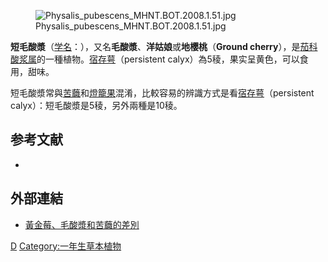 {{Speciesbox
| image = Gooseberry flower.jpg
| image_caption = ''Physalis pubescens''
| genus = Physalis
| species = pubescens
| authority = [[Carolus_Linnaeus|L.]]
}}
[[File:Physalis_pubescens_MHNT.BOT.2008.1.51.jpg|thumb]]

'''短毛酸漿'''（[[学名|学名]]：{{lang|la|''Physalis pubescens''}}），又名'''毛酸漿'''、'''洋姑娘'''或'''地櫻桃'''（'''Ground cherry'''），是[[茄科|茄科]][[酸浆属|酸浆属]]的一種植物。[[宿存萼|宿存萼]]（persistent calyx）為5稜，果实呈黄色，可以食用，甜味。

短毛酸漿常與[[苦蘵|苦蘵]]和[[燈籠果|燈籠果]]混淆，比較容易的辨識方式是看[[宿存萼|宿存萼]]（persistent calyx）：短毛酸漿是5稜，另外兩種是10稜。

== 参考文献 ==
{{refbegin}}
* {{CPNI| zh=毛酸浆 | id=095-27727 | binomial=Physalis pubescens | authority=L. | var= | accessdate=2013-01-18}}
{{refend}}

==外部連結==
*[http://192.192.42.4/~tbgweb/cgi-bin/topic.cgi?forum=50&topic=1494&show=0 黃金莓、毛酸漿和苦蘵的差別]{{dead link|date=2018年3月 |bot=InternetArchiveBot |fix-attempted=yes }}
{{Taxonbar|from=Q293302}}

[[Category:酸漿屬|D]]
[[Category:一年生草本植物|Category:一年生草本植物]]


{{plant-stub}}
